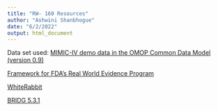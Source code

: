 ```yaml
---
title: "RW- 160 Resources"
author: "Ashwini Shanbhogue"
date: "6/2/2022"
output: html_document
---
```


Data set used: [MIMIC-IV demo data in the OMOP Common Data Model (version 0.9)](https://physionet.org/content/mimic-iv-demo-omop/0.9/)

[Framework for FDA's Real World Evidence Program](https://www.fda.gov/media/120060/download)

[WhiteRabbit](https://github.com/OHDSI/WhiteRabbit)

[BRIDG 5.3.1](https://bridgmodel.nci.nih.gov/)
